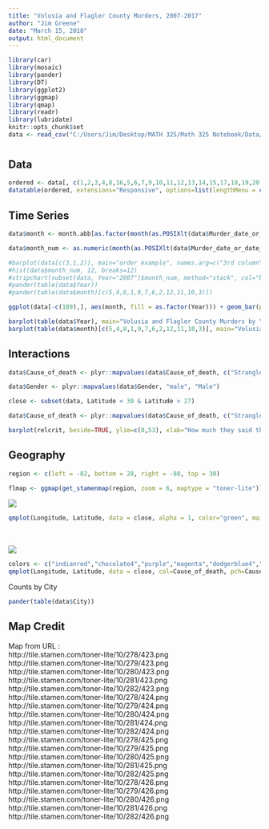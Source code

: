 ```yaml
---
title: "Volusia and Flagler County Murders, 2007-2017"
author: "Jim Greene"
date: "March 15, 2018"
output: html_document
---
```


```r
library(car)
library(mosaic)
library(pander)
library(DT)
library(ggplot2)
library(ggmap)
library(qmap)
library(readr)
library(lubridate)
knitr::opts_chunk$set
data <- read_csv("C:/Users/Jim/Desktop/MATH 325/Math 325 Notebook/Data/murder.csv")
```

# {.tabset .tabset-fade}

## Data
```r
ordered <- data[, c(1,2,3,4,8,16,5,6,7,9,10,11,12,13,14,15,17,18,19,20,21,22,23,24,25,26,27,28)]
datatable(ordered, extensions="Responsive", options=list(lengthMenu = c(10,30,100,204)))
```




## Time Series
```r
data$month <- month.abb[as.factor(month(as.POSIXlt(data$Murder_date_or_date_body_found, format="%m/%d/%y")))]

data$month_num <- as.numeric(month(as.POSIXlt(data$Murder_date_or_date_body_found, format="%m/%d/%y")))

#barplot(data[c(3,1,2)], main="order example", names.arg=c("3rd column", "1st column", "2nd column"))
#hist(data$month_num, 12, breaks=12)
#stripchart(subset(data, Year="2007")$month_num, method="stack", col="black", pch=16)
#pander(table(data$Year))
#pander(table(data$month)[c(5,4,8,1,9,7,6,2,12,11,10,3)])

ggplot(data[-c(189),], aes(month, fill = as.factor(Year))) + geom_bar(position='dodge', alpha = 1)+ scale_x_discrete(limits = month.abb) + xlab("Month") + ylab("Count") + ggtitle("Volusia and Flagler County Murders 2007-2017") + scale_fill_manual(values=c("coral","indianred","#440055","darkorange","chocolate4","dodgerblue4","#809000","#cc0000","darkgoldenrod2","deeppink2","#00dd00","cyan","darkmagenta","aquamarine3","black"), name = "Year")

barplot(table(data$Year), main="Volusia and Flagler County Murders by Year, 2007-2017")
barplot(table(data$month)[c(5,4,8,1,9,7,6,2,12,11,10,3)], main="Volusia and Flagler County Murders by Month, 2007-2017")#, main="Total count murders by month", xlab="Month")

```

## Interactions
```r
data$Cause_of_death <- plyr::mapvalues(data$Cause_of_death, c("Strangled", "Blunt trauma"), c("Strangling", "Blunt force trauma"))

data$Gender <- plyr::mapvalues(data$Gender, "male", "Male")

close <- subset(data, Latitude < 30 & Latitude > 27)

data$Cause_of_death <- plyr::mapvalues(data$Cause_of_death, c("Strangled", "Blunt trauma"), c("Strangling", "Blunt force trauma"))

barplot(relcrit, beside=TRUE, ylim=c(0,53), xlab="How much they said they like being critiqued", legend=TRUE, args.legend = list(x="topleft", bty='n'))
```



## Geography
```r
region <- c(left = -82, bottom = 28, right = -80, top = 30)

flmap <- ggmap(get_stamenmap(region, zoom = 6, maptype = "toner-lite"))


```

![](C:/Users/Jim/Desktop/MATH 325/Math 325 Notebook/Images/map_heat2.png)

```r
qmplot(Longitude, Latitude, data = close, alpha = 1, color="green", main="Flagler and Volusia County Murders, 2007 - 2017") + stat_density_2d(aes(fill = ..level..), geom = "polygon", alpha = .3, color = NA) + scale_fill_gradient("Density", low = "yellow", high = "red") + guides(alpha=FALSE)
```

</br></br>
![](C:/Users/Jim/Desktop/MATH 325/Math 325 Notebook/Images/map_types.png)

```r
colors <- c("indianred","chocolate4","purple","magenta","dodgerblue4","olivedrab","red","coral","darkgoldenrod2","deeppink1","green","cyan","darkmagenta","aquamarine3","darkorange","black")
qmplot(Longitude, Latitude, data = close, col=Cause_of_death, pch=Cause_of_death, alpha=0.3, legend="none", main="Flagler and Volusia County Murders, 2007 - 2017") + scale_color_manual(values = colors) + scale_shape_manual(values=c(0,1,2,3,4,6,7,8,11,10,12,15,16,17,19,14)) + labs(color='Cause of death', pch='Cause of death')  + guides(alpha=FALSE)
```


Counts by City
```r
pander(table(data$City))
```

## Map Credit

Map from URL : </br>
http://tile.stamen.com/toner-lite/10/278/423.png </br>
http://tile.stamen.com/toner-lite/10/279/423.png </br>
http://tile.stamen.com/toner-lite/10/280/423.png </br>
http://tile.stamen.com/toner-lite/10/281/423.png </br>
http://tile.stamen.com/toner-lite/10/282/423.png </br>
http://tile.stamen.com/toner-lite/10/278/424.png </br>
http://tile.stamen.com/toner-lite/10/279/424.png </br>
http://tile.stamen.com/toner-lite/10/280/424.png </br>
http://tile.stamen.com/toner-lite/10/281/424.png </br>
http://tile.stamen.com/toner-lite/10/282/424.png </br>
http://tile.stamen.com/toner-lite/10/278/425.png </br>
http://tile.stamen.com/toner-lite/10/279/425.png </br>
http://tile.stamen.com/toner-lite/10/280/425.png </br>
http://tile.stamen.com/toner-lite/10/281/425.png </br>
http://tile.stamen.com/toner-lite/10/282/425.png </br>
http://tile.stamen.com/toner-lite/10/278/426.png </br>
http://tile.stamen.com/toner-lite/10/279/426.png </br>
http://tile.stamen.com/toner-lite/10/280/426.png </br>
http://tile.stamen.com/toner-lite/10/281/426.png </br>
http://tile.stamen.com/toner-lite/10/282/426.png

#
